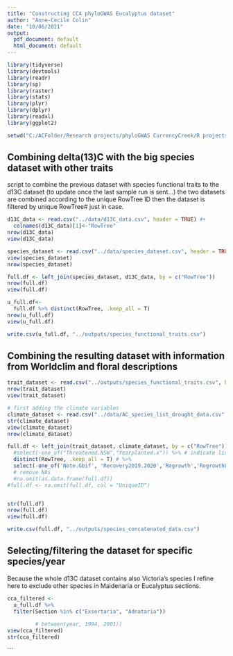 ```yaml
---
title: "Constructing CCA phyloGWAS Eucalyptus dataset"
author: "Anne-Cecile Colin"
date: "10/06/2021"
output:
  pdf_document: default
  html_document: default
---
```


```r
library(tidyverse)
library(devtools)
library(readr)
library(sp)
library(raster)
library(stats)
library(plyr)
library(dplyr)
library(readxl)
library(ggplot2)

setwd("C:/ACFolder/Research projects/phyloGWAS CurrencyCreek/R projects/EucsDroughtTraitsCoordination")

```

## Combining delta(13)C with the big species dataset with other traits

script to combine the previous dataset with species functional traits to the d13C dataset (to update once the last sample run is sent...)
the two datasets are combined according to the unique RowTree ID
then the dataset is filtered by unique RowTree# just in case.

```r
d13C_data <- read.csv("../data/d13C_data.csv", header = TRUE) #+
  colnames(d13C_data)[1]<-"RowTree"
nrow(d13C_data)
view(d13C_data)

species_dataset <- read.csv("../data/species_dataset.csv", header = TRUE)
view(species_dataset)
nrow(species_dataset)

full.df <- left_join(species_dataset, d13C_data, by = c("RowTree"))
nrow(full.df)
view(full.df)

u_full.df<-
  full.df %>% distinct(RowTree, .keep_all = T)
nrow(u_full.df)
view(u_full.df)

write.csv(u_full.df, "../outputs/species_functional_traits.csv")

```

## Combining the resulting dataset with information from Worldclim and floral descriptions

```r
trait_dataset <- read.csv("../outputs/species_functional_traits.csv", header = TRUE)
nrow(trait_dataset)
view(trait_dataset)

# first adding the climate variables
climate_dataset <- read.csv("../data/AC_species_list_drought_data.csv", header = TRUE)
str(climate_dataset)
view(climate_dataset)
nrow(climate_dataset)

full.df <- left_join(trait_dataset, climate_dataset, by = c("RowTree")) %>%
  #select(-one_of("Threatened.NSW","Yearplanted.x")) %>% # indicate list of variables to remove from database
  distinct(RowTree, .keep_all = T) # %>%
  select(-one_of('Note.Gbif', 'Recovery2019.2020','Regrowth','RegrowthLocation','RegrowthAge','Regrowthdieback','Timesincedeath.June2019.','MaturityMar2020','Maturity.atJune.2019'))
  # remove NAs
  #na.omit(as.data.frame(full.df))
#full.df <- na.omit(full.df, col = "UniqueID")


str(full.df)
nrow(full.df)
view(full.df)

write.csv(full.df, "../outputs/species_concatenated_data.csv")

```


## Selecting/filtering the dataset for specific species/year

Because the whole d13C dataset contains also Victoria's species I refine here to exclude other species in Maidenaria or Eucalyptus sections.

``` r

cca_filtered <- 
  u_full.df %>% 
  filter(Section %in% c("Exsertaria", "Adnataria"))
         
         # between(year, 1994, 2001))
view(cca_filtered)
str(cca_filtered)
```

```
